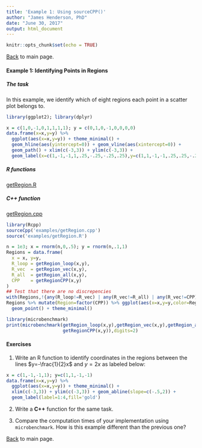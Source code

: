 ```yaml
---
title: 'Example 1: Using sourceCPP()'
author: "James Henderson, PhD"
date: "June 30, 2017"
output: html_document
---
```


```r
knitr::opts_chunk$set(echo = TRUE)
```

<a href='./Intro_to_Rcpp.html'>Back</a> to main page.

#### Example 1: Identifying Points in Regions

##### The task 
In this example, we identify which of eight regions each point in a scatter plot belongs to.

```r
library(ggplot2); library(dplyr)
```

```r
x = c(1,0,-1,0,1,1,1,1); y = c(0,1,0,-1,0,0,0,0)
data.frame(x=x,y=y) %>%
  ggplot(aes(x=x,y=y)) + theme_minimal() + 
  geom_hline(aes(yintercept=0)) + geom_vline(aes(xintercept=0)) +
  geom_path() + xlim(c(-3,3)) + ylim(c(-3,3)) + 
  geom_label(x=c(1,-1,-1,1,.25,-.25,-.25,.25),y=c(1,1,-1,-1,.25,.25,-.25,-.25),label=1:8,fill='gold')
```

##### R functions
<a href='./examples/getRegion.R'>getRegion.R</a>

##### C++ function
<a href='./examples/getRegion.cpp'>getRegion.cpp</a>

```r
library(Rcpp)
sourceCpp('examples/getRegion.cpp')
source('examples/getRegion.R')
```

```r
n = 1e3; x = rnorm(n,0,.5); y = rnorm(n,.1,1)
Regions = data.frame(
  x = x, y=y,
  R_loop = getRegion_loop(x,y),
  R_vec  = getRegion_vec(x,y),
  R_all  = getRegion_all(x,y),
  CPP    = getRegionCPP(x,y)
)
## Test that there are no discrepencies
with(Regions,!{any(R_loop!=R_vec) | any(R_vec!=R_all) | any(R_vec!=CPP)})
Regions %>% mutate(Region=factor(CPP)) %>% ggplot(aes(x=x,y=y,color=Region)) +
  geom_point() + theme_minimal()
```

```r
library(microbenchmark)
print(microbenchmark(getRegion_loop(x,y),getRegion_vec(x,y),getRegion_all(x,y),
                     getRegionCPP(x,y)),digits=2)
```

#### Exercises

1. Write an R function to identify coordinates in the regions 
between the lines $y=-\frac{1}{2}x$ and $y=2x$ as labeled below:

```r
x = c(1,-1,-1,1); y=c(1,1,-1,-1)
data.frame(x=x,y=y) %>%
  ggplot(aes(x=x,y=y)) + theme_minimal() + 
  xlim(c(-3,3)) + ylim(c(-3,3)) + geom_abline(slope=c(-.5,2)) + 
  geom_label(label=1:4,fill='gold')
```

2. Write a **C++** function for the same task.

3. Compare the computation times of your implementation using `microbenchmark`.
How is this example different than the previous one?


<a href='./Intro_to_Rcpp.html'>Back</a> to main page.